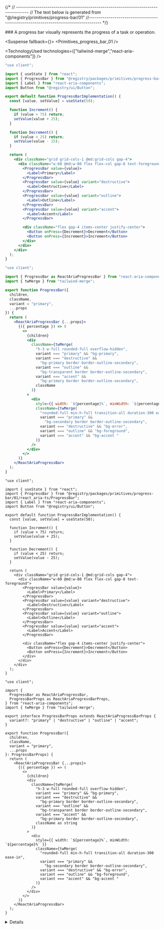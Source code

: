 
{/*
// ------------------------------------------------------------------------------------
    //	The text below is generated from "@/registry/primitives/progress-bar/01"
//------------------------------------------------------------------------------------
*/}

<Wrapper>
<Title>Progress Bar</Title>
### A progress bar visually represents the progress of a task or operation.

<WrapperToggle >
<Preview>



<Suspense fallback={<Skeleton className="h-60 rounded-lg" />}>
<Display>
<Primitives_progress_bar_01 />
</Display>
</Suspense>

</Preview>

<Implementation>

<TechnologyUsed technologies={["tailwind-merge","react-aria-components"]} />
<CodeBlock>

```react_aria|js|example.jsx
"use client";

import { useState } from "react";
import { ProgressBar } from "@registry/packages/primitives/progress-bar/01/react_aria-js/ProgressBar";
import { Label } from "react-aria-components";
import Button from "@registry/ui/Button";

export default function ProgressBarImplementation() {
  const [value, setValue] = useState(50);

  function Increment() {
    if (value > 75) return;
    setValue(value + 25);
  }

  function Decrement() {
    if (value < 25) return;
    setValue(value - 25);
  }

  return (
    <div className="grid grid-cols-1 @md:grid-cols gap-4">
      <div className="w-60 @md:w-80 flex flex-col gap-8 text-foreground">
        <ProgressBar value={value}>
          <Label>Primary</Label>
        </ProgressBar>
        <ProgressBar value={value} variant="destructive">
          <Label>Destructive</Label>
        </ProgressBar>
        <ProgressBar value={value} variant="outline">
          <Label>Outline</Label>
        </ProgressBar>
        <ProgressBar value={value} variant="accent">
          <Label>Accent</Label>
        </ProgressBar>

        <div className="flex gap-4 items-center justify-center">
          <Button onPress={Decrement}>Decrement</Button>
          <Button onPress={Increment}>Increment</Button>
        </div>
      </div>
    </div>
  );
}

```

```react_aria|js|ProgressBar.jsx
"use client";

import { ProgressBar as ReactAriaProgressBar } from "react-aria-components";
import { twMerge } from "tailwind-merge";

export function ProgressBar({
  children,
  className,
  variant = "primary",
  ...props
}) {
  return (
    <ReactAriaProgressBar {...props}>
      {({ percentage }) => (
        <>
          {children}
          <div
            className={twMerge(
              "h-3 w-full rounded-full overflow-hidden",
              variant === "primary" && "bg-primary",
              variant === "destructive" &&
                "bg-primary border border-outline-secondary",
              variant === "outline" &&
                "bg-transparent border border-outline-secondary",
              variant === "accent" &&
                "bg-primary border border-outline-secondary",
              className
            )}
          >
            <div
              style={{ width: `${percentage}%`, minWidth: `${percentage}%` }}
              className={twMerge(
                "rounded-full min-h-full transition-all duration-300 ease-in",
                variant === "primary" &&
                  "bg-secondary border border-outline-secondary",
                variant === "destructive" && "bg-error",
                variant === "outline" && "bg-foreground",
                variant === "accent" && "bg-accent "
              )}
            />
          </div>
        </>
      )}
    </ReactAriaProgressBar>
  );
}

```

```react_aria|ts|example.tsx
"use client";

import { useState } from "react";
import { ProgressBar } from "@registry/packages/primitives/progress-bar/01/react_aria-ts/ProgressBar";
import { Label } from "react-aria-components";
import Button from "@registry/ui/Button";

export default function ProgressBarImplementation() {
  const [value, setValue] = useState(50);

  function Increment() {
    if (value > 75) return;
    setValue(value + 25);
  }

  function Decrement() {
    if (value < 25) return;
    setValue(value - 25);
  }

  return (
    <div className="grid grid-cols-1 @md:grid-cols gap-4">
      <div className="w-60 @md:w-80 flex flex-col gap-8 text-foreground">
        <ProgressBar value={value}>
          <Label>Primary</Label>
        </ProgressBar>
        <ProgressBar value={value} variant="destructive">
          <Label>Destructive</Label>
        </ProgressBar>
        <ProgressBar value={value} variant="outline">
          <Label>Outline</Label>
        </ProgressBar>
        <ProgressBar value={value} variant="accent">
          <Label>Accent</Label>
        </ProgressBar>

        <div className="flex gap-4 items-center justify-center">
          <Button onPress={Decrement}>Decrement</Button>
          <Button onPress={Increment}>Increment</Button>
        </div>
      </div>
    </div>
  );
}

```

```react_aria|ts|ProgressBar.tsx
"use client";

import {
  ProgressBar as ReactAriaProgressBar,
  ProgressBarProps as ReactAriaProgressBarProps,
} from "react-aria-components";
import { twMerge } from "tailwind-merge";

export interface ProgressBarProps extends ReactAriaProgressBarProps {
  variant?: "primary" | "destructive" | "outline" | "accent";
}

export function ProgressBar({
  children,
  className,
  variant = "primary",
  ...props
}: ProgressBarProps) {
  return (
    <ReactAriaProgressBar {...props}>
      {({ percentage }) => (
        <>
          {children}
          <div
            className={twMerge(
              "h-3 w-full rounded-full overflow-hidden",
              variant === "primary" && "bg-primary",
              variant === "destructive" &&
                "bg-primary border border-outline-secondary",
              variant === "outline" &&
                "bg-transparent border border-outline-secondary",
              variant === "accent" &&
                "bg-primary border border-outline-secondary",
              className as string
            )}
          >
            <div
              style={{ width: `${percentage}%`, minWidth: `${percentage}%` }}
              className={twMerge(
                "rounded-full min-h-full transition-all duration-300 ease-in",
                variant === "primary" &&
                  "bg-secondary border border-outline-secondary",
                variant === "destructive" && "bg-error",
                variant === "outline" && "bg-foreground",
                variant === "accent" && "bg-accent "
              )}
            />
          </div>
        </>
      )}
    </ReactAriaProgressBar>
  );
}

```

</CodeBlock>
<Details>

<Provider tag="react_aria">
## ProgressBar

| Name      | Type                                                  | Default     | Description                                                              |
| --------- | ----------------------------------------------------- | ----------- | ------------------------------------------------------------------------ |
| children  | `React.ReactNode`                                     |             | Content to display alongside the progress bar.                           |
| className | `string` (optional)                                   |             | Additional classes to apply for custom styling.                          |
| variant   | `"primary" \| "destructive" \| "outline" \| "accent"` | `"primary"` | The visual style of the progress bar, affecting color and border styles. |
| ...props  | `ReactAriaProgressBarProps`                           |             | Additional properties from the `ReactAriaProgressBar` component.         |

Check out the official documentation of [React Aria Progress Bar](https://react-spectrum.adobe.com/react-aria/ProgressBar.html) for more details.

</Provider>

</Details>
</Implementation>
</WrapperToggle>
</Wrapper>
